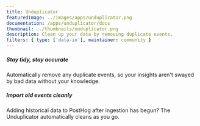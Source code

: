 ```yaml
---
title: Unduplicator
featuredImage: ../images/apps/unduplicator.png
documentation: /apps/unduplicator/docs
thumbnail: ../thumbnails/unduplicator.png
description: Clean up your data by removing duplicate events.
filters: { type: ['data-in'], maintainer: community }
---
```


<Section
    divider={false}
    title="Clean up your data by removing duplicate events. Especially handy when importing historical data into PostHog."
    size="full"
    cols={2}
>
    <div>
        <h5>Stay tidy, stay accurate</h5>
        <p>Automatically remove any duplicate events, so your insights aren't swayed by bad data without your knowledge.</p>
    </div>
    <div>
        <h5>Import old events cleanly</h5>
        <p>Adding historical data to PostHog after ingestion has begun? The Unduplicator automatically cleans as you go.</p>
    </div>
</Section>

<TutorialsSlider topic="unduplicator" />

<Documentation />
